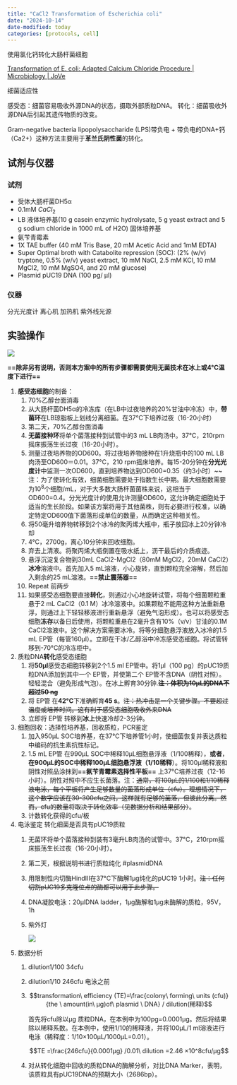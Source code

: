 ```yaml
---
title: "CaCl2 Transformation of Escherichia coli"
date: "2024-10-14"
date-modified: today
categories: [protocols, cell]
---
```


使用氯化钙转化大肠杆菌细胞

[Transformation of E. coli: Adapted Calcium Chloride Procedure \| Microbiology \| JoVe](https://app.jove.com/cn/v/10515/transformation-of-e-coli-cells-using-an-adapted-calcium-chloride-procedure?language=cn)

细菌适应性

感受态：细菌容易吸收外源DNA的状态，摄取外部质粒DNA。 转化：细菌吸收外源DNA后引起其遗传物质的改变。

Gram-negative bacteria lipopolysaccharide (LPS)带负电 + 带负电的DNA+钙（Ca2+）这种方法主要用于**革兰氏阴性菌**的转化。

## 试剂与仪器

### 试剂

-   受体大肠杆菌DH5α
-   0.1mM $CaCl_2$
-   LB 液体培养基(10 g casein enzymic hydrolysate, 5 g yeast extract and 5 g sodium chloride in 1000 mL of H2O) 固体培养基
-   氨苄青霉素
-   1X TAE buffer (40 mM Tris Base, 20 mM Acetic Acid and 1mM EDTA)
-   Super Optimal broth with Catabolite repression (SOC): (2% (w/v) tryptone, 0.5% (w/v) yeast extract, 10 mM NaCl, 2.5 mM KCl, 10 mM MgCl2, 10 mM MgSO4, and 20 mM glucose)
-   Plasmid pUC19 DNA (100 pg/ µl)

### 仪器

分光光度计 离心机 加热机 紫外线光源

## 实验操作

![](attachments/transformation.bmp)

**==除非另有说明，否则本方案中的所有步骤都需要使用无菌技术在冰上或4°C温度下进行==**

1.  **感受态细胞**的制备：
    1.  70%乙醇台面消毒
    2.  从大肠杆菌DH5α的冷冻库（在LB中过夜培养的20%甘油中冷冻）中，**带菌环**在LB琼脂板上划线分离细菌。在37°C下培养过夜（16-20小时）
    3.  第二天，70%乙醇台面消毒
    4.  **无菌接种环**将单个菌落接种到试管中的3 mL LB肉汤中。37°C，210rpm摇床振荡生长过夜（16-20小时）。
    5.  测量过夜培养物的OD600。将过夜培养物接种在1升烧瓶中的100 mL LB肉汤至OD600＝0.01。37°C，210 rpm摇床培养。每15-20分钟在**分光光度计**中监测一次OD600，直到培养物达到OD600=0.35（约3小时）\~\~注：为了使转化有效，细菌细胞需要处于指数生长中期。最大细胞数需要为$10^8$个细胞/mL，对于大多数大肠杆菌菌株来说，这相当于OD600=0.4。分光光度计的使用允许测量OD600，这允许确定细胞处于适当的生长阶段。如果该方案将用于其他菌株，则有必要进行校准，以确定特定OD600值下菌落形成单位的数量，从而确定这种相关性。
    6.  将50毫升培养物转移到2个冰冷的聚丙烯大瓶中，瓶子放回冰上20分钟冷却
    7.  4°C，2700g，离心10分钟来回收细胞。
    8.  弃去上清液。将聚丙烯大瓶倒置在吸水纸上，沥干最后的介质痕迹。
    9.  悬浮沉淀复合物到30mL CaCl2-MgCl2（80mM MgCl2，20mM CaCl2）**冰冷**溶液中。首先加入5 mL溶液，小心旋转，直到颗粒完全溶解，然后加入剩余的25 mL溶液。**==禁止震荡器==**
    10. Repeat 前两步
    11. 如果感受态细胞要直接**转化**，则通过小心地旋转试管，将每个细菌颗粒重悬于2 mL CaCl2（0.1 M）冰冷溶液中。如果颗粒不能用这种方法重新悬浮，则通过上下轻轻移液进行重新悬浮（避免气泡形成）。也可以将感受态细胞**冻存**以备日后使用，将颗粒重悬在2毫升含有10%（v/v）甘油的0.1M CaCl2溶液中。这个解决方案需要冰冷。将等分细胞悬浮液放入冰冷的1.5 mL EP管（每管160µl）。立即在干冰/乙醇浴中冷冻感受态细胞。将试管转移到-70°C的冷冻柜中。
2.  质粒DNA**转化**感受态细胞
    1.  将**50µl**感受态细胞转移到2个1.5 ml EP管中。将1µl（100 pg）的pUC19质粒DNA添加到其中一个 EP管，并使第二个 EP管不含DNA（阴性对照）。轻轻混合（避免形成气泡）。在冰上孵育30分钟.~~**注：体积为10µL的DNA不超过50 ng**~~
    2.  将 EP管 在**42°C**下准确孵育**45 s**。~~注：热冲击是一个关键步骤。不要超过温度或培养时间。这有利于感受态细胞吸收外来DNA~~
    3.  立即将 EP管 转移到**冰上**快速冷却2-3分钟。
3.  细胞回收：选择性培养基，回收质粒，PCR鉴定
    1.  加入950µL SOC培养基，在37°C下培养管1小时，使细菌恢复并表达质粒中编码的抗生素抗性标记。
    2.  1.5 mL EP管 在990µL SOC中稀释10µL细胞悬浮液（1/100稀释），**或者**，**在900µL的SOC中稀释100µL细胞悬浮液（1/10稀释**）。将100µl稀释液和阴性对照品涂抹到**==氨苄青霉素选择性平板==** 上37°C培养过夜（12-16小时）。阴性对照中不应生长菌落。注：~~通常，将100µL的1/100和1/10稀释液电泳，每个平板将产生足够数量的菌落形成单位（cfu）。理想情况下，这个数字应该在30-300cfu之间，这样就有足够的菌落，但彼此分离。然而，cfu的数量将取决于转化效率（见数据分析和结果部分）~~。
    3.  计数转化获得的cfu/板
4.  电泳鉴定 转化细菌是否具有pUC19质粒
    1.  无菌环将单个菌落接种到装有3毫升LB肉汤的试管中。37°C，210rpm摇床振荡生长过夜（16-20小时）。

    2.  第二天，根据说明书进行质粒纯化 #plasmidDNA

    3.  用限制性内切酶HindIII在37°C下酶解1µg纯化的pUC19 1小时。~~注：任何切割pUC19多克隆位点的酶都可以用于此步骤。~~

    4.  DNA凝胶电泳：20μlDNA ladder，1μg酶解和1μg未酶解的质粒，95V，1h

    5.  紫外灯

        ![](attachments/plasmidDNAPAGE.bmp)
5.  数据分析
    1.  dilution1/100 34cfu

    2.  dilution1/10 246cfu 电泳之前

    3.  $$transformation\ efficiency (TE)=\frac{colony\ forming\  units (cfu)}{the \ amount(in\  μg)of\  plasmid \ DNA} / dilution(稀释)$$

        首先将cfu除以µg 质粒DNA，在本例中为100pg=0.0001µg。然后将结果除以稀释系数。在本例中，使用1/10的稀释液，并将100µL/1 ml溶液进行电泳（稀释度：1/10×100µL/1000µL=0.01）。

        $$TE =\frac{246cfu}{0.0001μg} /0.01\ dilution =2.46 ×10^8cfu/μg$$

    4.  对从转化细胞中回收的质粒DNA的酶解分析，对比DNA Marker，表明，该质粒具有pUC19DNA的预期大小（2686bp）。
